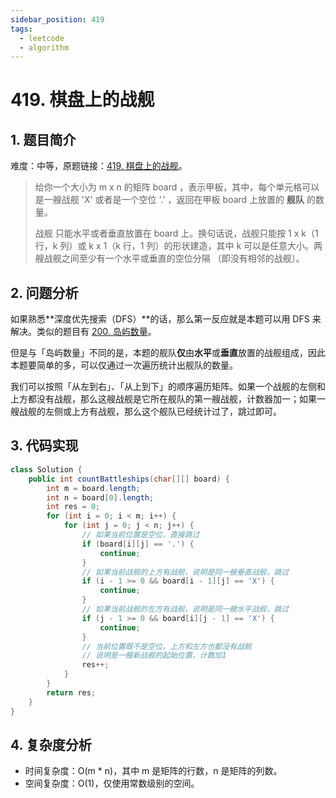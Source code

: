 ```yaml
---
sidebar_position: 419
tags:
  - leetcode
  - algorithm
---
```


# 419. 棋盘上的战舰

## 1. 题目简介

难度：<Yellow>中等</Yellow>，原题链接：[419. 棋盘上的战舰](https://leetcode.cn/problems/battleships-in-a-board/)。

> 给你一个大小为 m x n 的矩阵 board ，表示甲板，其中，每个单元格可以是一艘战舰 'X' 或者是一个空位 '.' ，返回在甲板 board 上放置的 **舰队** 的数量。
>
> 战舰 只能水平或者垂直放置在 board 上。换句话说，战舰只能按 1 x k（1 行，k 列）或 k x 1（k 行，1 列）的形状建造，其中 k 可以是任意大小。两艘战舰之间至少有一个水平或垂直的空位分隔 （即没有相邻的战舰）。

## 2. 问题分析

如果熟悉**深度优先搜索（DFS）**的话，那么第一反应就是本题可以用 DFS 来解决。类似的题目有 [200. 岛屿数量](https://leetcode.cn/problems/number-of-islands/)。

但是与「岛屿数量」不同的是，本题的舰队**仅**由**水平**或**垂直**放置的战舰组成，因此本题要简单的多，可以仅通过一次遍历统计出舰队的数量。

我们可以按照「从左到右」、「从上到下」的顺序遍历矩阵。如果一个战舰的左侧和上方都没有战舰，那么这艘战舰是它所在舰队的第一艘战舰，计数器加一；如果一艘战舰的左侧或上方有战舰，那么这个舰队已经统计过了，跳过即可。

## 3. 代码实现

```java
class Solution {
    public int countBattleships(char[][] board) {
        int m = board.length;
        int n = board[0].length;
        int res = 0;
        for (int i = 0; i < m; i++) {
            for (int j = 0; j < n; j++) {
                // 如果当前位置是空位，直接跳过
                if (board[i][j] == '.') {
                    continue;
                }
                // 如果当前战舰的上方有战舰，说明是同一艘垂直战舰，跳过
                if (i - 1 >= 0 && board[i - 1][j] == 'X') {
                    continue;
                }
                // 如果当前战舰的左方有战舰，说明是同一艘水平战舰，跳过
                if (j - 1 >= 0 && board[i][j - 1] == 'X') {
                    continue;
                }
                // 当前位置既不是空位，上方和左方也都没有战舰
                // 说明是一艘新战舰的起始位置，计数加1
                res++;
            }
        }
        return res;
    }
}
```

## 4. 复杂度分析

- 时间复杂度：O(m * n)，其中 m 是矩阵的行数，n 是矩阵的列数。
- 空间复杂度：O(1)，仅使用常数级别的空间。
